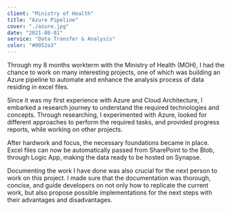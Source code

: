 ```yaml
---
client: "Ministry of Health"
title: "Azure Pipeline"
cover: "./azure.jpg"
date: "2021-08-01"
service: "Data Transfer & Analysis"
color: "#0052a3"
---
```


Through my 8 months workterm with the Ministry of Health (MOH), I had the chance to work on many interesting projects, one of which was building an Azure pipeline to automate and enhance the analysis process of data residing in excel files.

Since it was my first experience with Azure and Cloud Architecture, I embarked a research journey to understand the required technologies and concepts. Through researching, I experimented with Azure, looked for different approaches to perform the required tasks, and provided progress reports, while working on other projects.

After hardwork and focus, the necessary foundations became in place. Excel files can now be automatically passed from SharePoint to the Blob, through Logic App, making the data ready to be hosted on Synapse.

Documenting the work I have done was also crucial for the next person to work on this project. I made sure that the documentation was thorough, concise, and guide developers on not only how to replicate the current work, but also propose possible implementations for the next steps with their advantages and disadvantages.
